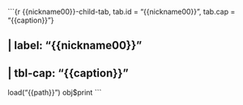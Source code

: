 

```{r {{nickname00}}-child-tab, tab.id = "{{nickname00}}", tab.cap = "{{caption}}"}

## | label: "{{nickname00}}"
## | tbl-cap: "{{caption}}"

load("{{path}}") 
obj$print
```

